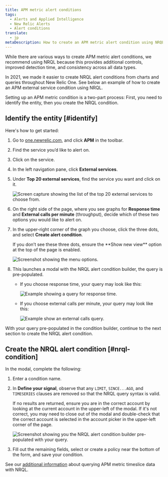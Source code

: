 ```yaml
---
title: APM metric alert conditions
tags:
  - Alerts and Applied Intelligence
  - New Relic Alerts
  - Alert conditions
translate:
  - jp
metaDescription: How to create an APM metric alert condition using NRQL.
---
```


While there are various ways to create APM metric alert conditions, we recommend using NRQL because this provides additional controls, improved detection time, and consistency across all data types.

In 2021, we made it easier to create NRQL alert conditions from charts and queries throughout New Relic One. See below an example of how to create an APM external service condition using NRQL.

Setting up an APM metric condition is a two-part process: First, you need to identify the entity, then you create the NRQL condition.

## Identify the entity [#identify]

Here's how to get started:

1. Go to [one.newrelic.com](https://one.newrelic.com), and click **APM** in the toolbar.
2. Find the service you’d like to alert on.
3. Click on the service.
4. In the left navigation pane, click **External services**.
5. Under **Top 20 external services**, find the service you want and click on it.

   ![Screen capture showing the list of the top 20 external services to choose from.](./images/top-twenty-2.png "top-twenty.png")
6. On the right side of the page, where you see graphs for **Response time** and **External calls per minute** (throughput), decide which of these two options you would like to alert on.
7. In the upper-right corner of the graph you choose, click the three dots, and select **Create alert condition**.

   <Callout variant="tip">
     If you don’t see these three dots, ensure the **Show new view** option at the top of the page is enabled.
   </Callout>

   ![Screenshot showing the menu options.](./images/external_service_graph_2.png "external_service_graph.png")
8. This launches a modal with the NRQL alert condition builder, the query is pre-populated.
   * If you choose response time, your query may look like this:

     ![Example showing a query for response time.](./images/response_time_query.png "response_time_query.png")
   * If you choose external calls per minute, your query may look like this:

     ![Example show an external calls query.](./images/external-calls-query.png "external-calls-query.png")

With your query pre-populated in the condition builder, continue to the next section to create the NRQL alert condition.

## Create the NRQL alert condition [#nrql-condition]

In the modal, complete the following:

1. Enter a condition name.
2. In **Define your signal**, observe that any `LIMIT`, `SINCE...AGO`, and `TIMESERIES` clauses are removed so that the NRQL query syntax is valid.

   <Callout variant="tip">
     If no results are returned, ensure you are in the correct account by looking at the current account in the upper-left of the modal.
     If it's not correct, you may need to close out of the modal and double-check that the correct account is selected in the account picker in the upper-left corner of the page.
   </Callout>

   ![Screenshot showing you the NRQL alert condition builder pre-populated with your query.](./images/nrql_condition_builder_modal.png "nrql_condition_builder_modal.png")
3. Fill out the remaining fields, select or create a policy near the bottom of the form, and save your condition.

See our [additional information](/docs/query-your-data/nrql-new-relic-query-language/nrql-query-tutorials/query-apm-metric-timeslice-data-nrql#timeslice-conversion) about querying APM metric timeslice data with NRQL.
